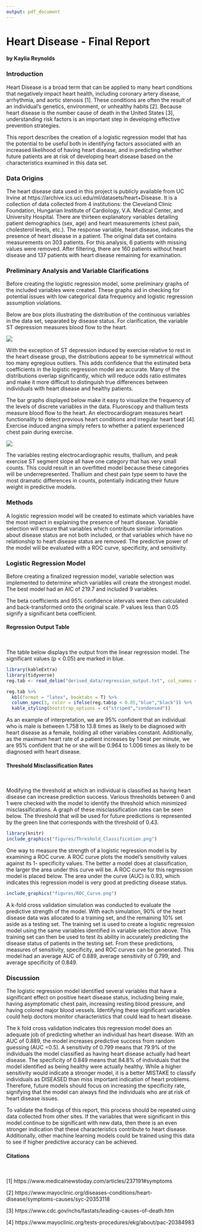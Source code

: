 ```yaml
---
output: pdf_document
---
```


# Heart Disease - Final Report
#### by Kaylia Reynolds

### Introduction

Heart Disease is a broad term that can be applied to many heart conditions that negatively impact heart health, including coronary artery disease, arrhythmia, and aortic stenosis [1].  These conditions are often the result of an individual's genetics, environment, or unhealthy habits [2].  Because heart disease is the number cause of death in the United States [3], understanding risk factors is an important step in developing effective prevention strategies.  

This report describes the creation of a logistic regression model that has the potential to be useful both in identifying factors associated with an increased likelihood of having heart disease, and in predicting whether future patients are at risk of developing heart disease based on the characteristics examined in this data set.

### Data Origins

The heart disease data used in this project is publicly available from UC Irvine at 
https://archive.ics.uci.edu/ml/datasets/heart+Disease. It is a collection of data collected from 4 institutions: the Cleveland Clinic Foundation, Hungarian Institute of Cardiology, V.A. Medical Center, and University Hospital. There are thirteen explanatory variables detailing patient demographics (sex, age) and heart measurements (chest pain, cholesterol levels, etc.).  The response variable, heart disease, indicates the presence of heart disease in a patient.  The original data set contains measurements on 303 patients.  For this analysis, 6 patients with missing values were removed. After filtering, there are 160 patients without heart disease and 137 patients with heart disease remaining for examination.    

### Preliminary Analysis and Variable Clarifications

Before creating the logistic regression model, some preliminary graphs of the included variables were created. These graphs aid in checking for potential issues with low categorical data frequency and logistic regression assumption violations.

Below are box plots illustrating the distribution of the continuous variables in the data set, separated by disease status. For clarification, the variable ST depression measures blood flow to the heart.

![]("figures/final_cont_var.png")

With the exception of ST depression induced by exercise relative to rest in the heart disease group, the distributions appear to be symmetrical without too many egregious outliers. This adds confidence that the estimated beta coefficients in the logistic regression model are accurate. Many of the distributions overlap significantly, which will reduce odds ratio estimates and make it more difficult to distinguish true differences between individuals with heart disease and healthy patients. 

The bar graphs displayed below make it easy to visualize the frequency of the levels of discrete variables in the data.  Fluoroscopy and thallium tests measure blood flow to the heart.  An electrocardiogram measures heart functionality to detect previous heart conditions and irregular heart beat [4]. Exercise induced angina simply refers to whether a patient experienced chest pain during exercise. 

![]("figures/final_disc_var.png")

The variables resting electrocardiographic results, thallium, and peak exercise ST segment slope all have one category that has very small counts. This could result in an overfitted model because these categories will be underrepresented.  Thallium and chest pain type seem to have the most dramatic differences in counts, potentially indicating their future weight in predictive models. 

### Methods

A logistic regression model will be created to estimate which variables have the most impact in explaining the presence of heart disease. Variable selection will ensure that variables which contribute similar information about disease status are not both included, or that variables which have no relationship to heart disease status are removed. The predictive power of the model will be evaluated with a ROC curve, specificity, and sensitivity.

### Logistic Regression Model

Before creating a finalized regression model, variable selection was implemented to determine which variables will create the strongest model.  The best model had an AIC of 219.7 and included 9 variables.

The beta coefficients and 95% confidence intervals were then calculated and back-transformed onto the original scale.  P values less than 0.05 signify a significant beta coefficient. 

#### Regression Output Table 
\  

The table below displays the output from the linear regression model.  The significant values (p < 0.05) are marked in blue.

```r
library(kableExtra)
library(tidyverse)
reg.tab <- read_delim("derived_data/regression_output.txt", col_names = TRUE, delim = "\t")

reg.tab %>% 
  kbl(format = "latex", booktabs = T) %>%
  column_spec(3, color = ifelse(reg.tab$p < 0.05,"blue","black")) %>%
  kable_styling(bootstrap_options = c("striped","condensed"))
```

As an example of interpretation, we are 95% confident that an individual who is male is between 1.758 to 13.8 times as likely to be diagnosed with heart disease as a female, holding all other variables constant.  Additionally, as the maximum heart rate of a patient increases by 1 beat per minute, we are 95% confident that he or she will be 0.964 to 1.006 times as likely to be diagnosed with heart disease.  


#### Threshold Misclassification Rates
\  

Modifying the threshold at which an individual is classified as having heart disease can increase prediction success. Various thresholds between 0 and 1 were checked with the model to identify the threshold which minimized misclassifications.  A graph of these misclassification rates can be seen below. The threshold that will be used for future predictions is represented by the green line that corresponds with the threshold of 0.43.  

```r
library(knitr)
include_graphics("figures/Threshold_Classification.png")
```

One way to measure the strength of a logistic regression model is by examining a ROC curve.  A ROC curve plots the model's sensitivity values against its 1- specificity values. The better a model does at classification, the larger the area under this curve will be.  A ROC curve for this regression model is placed below.  The area under the curve (AUC) is 0.93, which indicates this regression model is very good at predicting disease status. 

```r
include_graphics("figures/ROC_Curve.png")
```

A k-fold cross validation simulation was conducted to evaluate the predictive strength of the model. With each simulation, 90% of the heart disease data was allocated to a training set, and the remaining 10% set aside as a testing set.  The training set is used to create a logistic regression model using the same variables identified in variable selection above.  This training set can then be used to test its ability in accurately predicting the disease status of patients in the testing set.  From these predictions, measures of sensitivity, specificity, and ROC curves can be generated. This model had an average AUC of 0.889, average sensitivity of 0.799, and average specificity of 0.849.

### Discussion

The logistic regression model identified several variables that have a significant effect on positive heart disease status, including being male, having asymptomatic chest pain, increasing resting blood pressure, and having colored major blood vessels. Identifying these significant variables could help doctors monitor characteristics that could lead to heart disease.

The k fold cross validation indicates this regression model does an adequate job of predicting whether an individual has heart disease. With an AUC of 0.889, the model increases predictive success from random guessing (AUC =0.5). A sensitivity of 0.799 means that 79.9% of the individuals the model classified as having heart disease actually had heart disease.  The specificity of 0.849 means that 84.8% of individuals that the model identified as being healthy were actually healthy. While a higher sensitivity would indicate a stronger model, it is a better MISTAKE to classify individuals as DISEASED than miss important indication of heart problems.  Therefore, future models should focus on increasing the specificity rate, signifying that the model can always find the individuals who are at risk of heart disease issues.

To validate the findings of this report, this process should be repeated using data collected from other sites. If the variables that were significant in this model continue to be significant with new data, then there is an even stronger indication that these characteristics contribute to heart disease. Additionally, other machine learning models could be trained using this data to see if higher predictive accuracy can be achieved. 


#### Citations  
\  

[1] https://www.medicalnewstoday.com/articles/237191#symptoms

[2] https://www.mayoclinic.org/diseases-conditions/heart-disease/symptoms-causes/syc-20353118

[3] https://www.cdc.gov/nchs/fastats/leading-causes-of-death.htm

[4] https://www.mayoclinic.org/tests-procedures/ekg/about/pac-20384983
